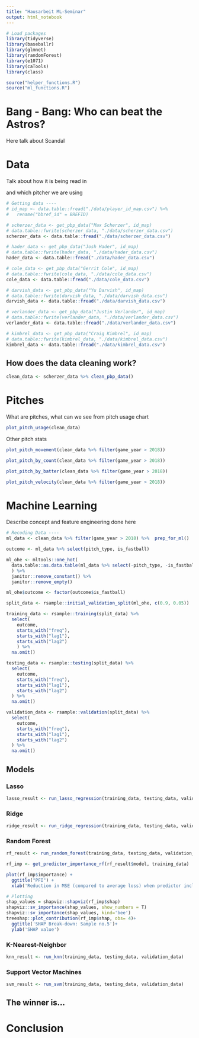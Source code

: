 ```yaml
---
title: "Hausarbeit ML-Seminar"
output: html_notebook
---
```


```r
# Load packages
library(tidyverse)
library(baseballr)
library(glmnet)
library(randomForest)
library(e1071) 
library(caTools) 
library(class) 

source("helper_functions.R")
source("ml_functions.R")
```

# Bang - Bang: Who can beat the Astros?
Here talk about Scandal


# Data
Talk about how it is being read in

and which pitcher we are using
```r
# Getting data ----
# id_map <- data.table::fread("./data/player_id_map.csv") %>% 
#   rename("bbref_id" = BREFID)

# scherzer_data <- get_pbp_data("Max Scherzer", id_map)
# data.table::fwrite(scherzer_data, "./data/scherzer_data.csv")
scherzer_data <- data.table::fread("./data/scherzer_data.csv")

# hader_data <- get_pbp_data("Josh Hader", id_map)
# data.table::fwrite(hader_data, "./data/hader_data.csv")
hader_data <- data.table::fread("./data/hader_data.csv")

# cole_data <- get_pbp_data("Gerrit Cole", id_map)
# data.table::fwrite(cole_data, "./data/cole_data.csv")
cole_data <- data.table::fread("./data/cole_data.csv")

# darvish_data <- get_pbp_data("Yu Darvish", id_map)
# data.table::fwrite(darvish_data, "./data/darvish_data.csv")
darvish_data <- data.table::fread("./data/darvish_data.csv")

# verlander_data <- get_pbp_data("Justin Verlander", id_map)
# data.table::fwrite(verlander_data, "./data/verlander_data.csv")
verlander_data <- data.table::fread("./data/verlander_data.csv")

# kimbrel_data <- get_pbp_data("Craig Kimbrel", id_map)
# data.table::fwrite(kimbrel_data, "./data/kimbrel_data.csv")
kimbrel_data <- data.table::fread("./data/kimbrel_data.csv")
```

## How does the data cleaning work?
```r
clean_data <- scherzer_data %>% clean_pbp_data()
```

# Pitches
What are pitches, what can we see from pitch usage chart
```r
plot_pitch_usage(clean_data)
```

 Other pitch stats
```r
plot_pitch_movement(clean_data %>% filter(game_year > 2018))

plot_pitch_by_count(clean_data %>% filter(game_year > 2018))

plot_pitch_by_batter(clean_data %>% filter(game_year > 2018))

plot_pitch_velocity(clean_data %>% filter(game_year > 2018))
```
# Machine Learning
Describe concept and feature engineering done here
```r
# Recoding Data ----
ml_data <- clean_data %>% filter(game_year > 2018) %>%  prep_for_ml()

outcome <- ml_data %>% select(pitch_type, is_fastball)

ml_ohe <- mltools::one_hot(
  data.table::as.data.table(ml_data %>% select(-pitch_type, -is_fastball))
  ) %>% 
  janitor::remove_constant() %>% 
  janitor::remove_empty()

ml_ohe$outcome <- factor(outcome$is_fastball)

split_data <- rsample::initial_validation_split(ml_ohe, c(0.9, 0.05))

training_data <- rsample::training(split_data) %>% 
  select(
    outcome,
    starts_with("freq"),
    starts_with("lag1"),
    starts_with("lag2")
    ) %>% 
  na.omit()

testing_data <- rsample::testing(split_data) %>% 
  select(
    outcome,
    starts_with("freq"),
    starts_with("lag1"),
    starts_with("lag2")
  ) %>% 
  na.omit()

validation_data <- rsample::validation(split_data) %>% 
  select(
    outcome,
    starts_with("freq"),
    starts_with("lag1"),
    starts_with("lag2")
  ) %>% 
  na.omit()
```

## Models
### Lasso
```r
lasso_result <- run_lasso_regression(training_data, testing_data, validation_data)
```

### Ridge
```r
ridge_result <- run_ridge_regression(training_data, testing_data, validation_data)
```

### Random Forest
```r
rf_result <- run_random_forest(training_data, testing_data, validation_data)
```

```r
rf_imp <- get_predictor_importance_rf(rf_result$model, training_data)

plot(rf_imp$importance) +
  ggtitle("PFI") +
  xlab('Reduction in MSE (compared to average loss) when predictor included')

# Plotting
shap_values = shapviz::shapviz(rf_imp$shap)
shapviz::sv_importance(shap_values, show_numbers = T)
shapviz::sv_importance(shap_values, kind='bee')
treeshap::plot_contribution(rf_imp$shap, obs= 4)+
  ggtitle('SHAP Break-down: Sample no.5')+
  ylab('SHAP value')
```

### K-Nearest-Neighbor
```r
knn_result <- run_knn(training_data, testing_data, validation_data)
```

### Support Vector Machines
```r
svm_result <- run_svm(training_data, testing_data, validation_data)
```

## The winner is...


# Conclusion

